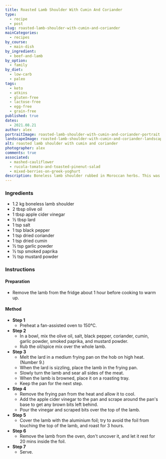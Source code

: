 ```yaml
---
title: Roasted Lamb Shoulder With Cumin And Coriander
type:
  - recipe
  - post
slug: roasted-lamb-shoulder-with-cumin-and-coriander
mainCategories:
  - recipes
by_course:
  - main-dish
by_ingredient:
  - beef-and-lamb
by_option:
  - family
by_diet:
  - low-carb
  - paleo
tags:
  - keto
  - atkins
  - gluten-free
  - lactose-free
  - egg-free
  - grain-free
published: true
dates:
  - 2021.08.21
author: alex
portraitImage: roasted-lamb-shoulder-with-cumin-and-coriander-portrait.png
landscapeImage: roasted-lamb-shoulder-with-cumin-and-coriander-landscape.png
alt: roasted lamb shoulder with cumin and coriander
photographer: alex
comments: true
associated:
  - mashed-cauliflower
  - rucola-tomato-and-toasted-pinenut-salad
  - mixed-berries-on-greek-yoghurt
description: Boneless lamb shoulder rubbed in Moroccan herbs. This was nice enough as a change although we preferred the classic garlic, rosemary herb combo.
---
```


<Ingredients>

### Ingredients

- 1.2 kg boneless lamb shoulder
- 2 tbsp olive oil
- 1 tbsp apple cider vinegar
- ½ tbsp lard
- 1 tsp salt
- 1 tsp black pepper
- 1 tsp dried coriander
- 1 tsp dried cumin
- ½ tsp garlic powder
- ½ tsp smoked paprika
- ½ tsp mustard powder

</Ingredients>

<Instructions>

### Instructions

#### Preparation

- Remove the lamb from the fridge about 1 hour before cooking to warm up.

#### Method

- **Step 1**
  - Preheat a fan-assisted oven to 150°C.
- **Step 2**
  - In a bowl, mix the olive oil, salt, black pepper, coriander, cumin, garlic powder, smoked paprika, and mustard powder.
  - Rub the oil/spice mix over the whole lamb.
- **Step 3**
  - Melt the lard in a medium frying pan on the hob on high heat. (Number 9.)
  - When the lard is sizzling, place the lamb in the frying pan.
  - Slowly turn the lamb and sear all sides of the meat.
  - When the lamb is browned, place it on a roasting tray.
  - Keep the pan for the next step.
- **Step 4**
  - Remove the frying pan from the heat and allow it to cool.
  - Add the apple cider vinegar to the pan and scrape around the pan's base to get any brown bits left behind.
  - Pour the vinegar and scraped bits over the top of the lamb.
- **Step 5**
  - Cover the lamb with the aluminium foil; try to avoid the foil from touching the top of the lamb, and roast for 3 hours.
- **Step 6**
  - Remove the lamb from the oven, don't uncover it, and let it rest for 20 mins inside the foil.
- **Step 7**
  - Serve.

</Instructions>
